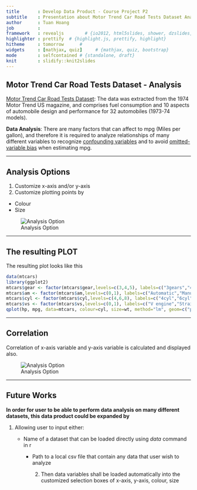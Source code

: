```yaml
---
title       : Develop Data Product - Course Project P2
subtitle    : Presentation about Motor Trend Car Road Tests Dataset Analysis Product
author      : Tuan Hoang
job         : 
framework   : revealjs        # {io2012, html5slides, shower, dzslides, revealjs ...}
highlighter : prettify  # {highlight.js, prettify, highlight}
hitheme     : tomorrow      # 
widgets     : [mathjax, quiz]     # {mathjax, quiz, bootstrap}
mode        : selfcontained # {standalone, draft}
knit        : slidify::knit2slides
---
```


## Motor Trend Car Road Tests Dataset - Analysis

[Motor Trend Car Road Tests Dataset](https://stat.ethz.ch/R-manual/R-devel/library/datasets/html/mtcars.html): The data was extracted from the 1974 Motor Trend US magazine, and comprises fuel consumption and 10 aspects of automobile design and performance for 32 automobiles (1973-74 models).

**Data Analysis**: There are many factors that can affect to mpg (Miles per gallon), and therefore it is required to analyze relationships of many different variables to recognize [confounding variables](https://en.wikipedia.org/wiki/Confounding) and to avoid [omitted-variable bias](https://en.wikipedia.org/wiki/Omitted-variable_bias) when estimating mpg.

---

## Analysis Options

1. Customize x-axis and/or y-axis
2. Customize plotting points by
  - Colour
  - Size

![Analysis Option](./assets/img/option.PNG)

---

## The resulting PLOT

The resulting plot looks like this

```r
data(mtcars)
library(ggplot2)
mtcars$gear <- factor(mtcars$gear,levels=c(3,4,5), labels=c("3gears","4gears","5gears"))
mtcars$am <- factor(mtcars$am,levels=c(0,1), labels=c("Automatic","Manual"))
mtcars$cyl <- factor(mtcars$cyl,levels=c(4,6,8), labels=c("4cyl","6cyl","8cyl"))
mtcars$vs <- factor(mtcars$vs,levels=c(0,1), labels=c("V engine","Straight engine"))
qplot(hp, mpg, data=mtcars, colour=cyl, size=wt, method="lm", geom=c("point", "smooth"))
```

---

## Correlation

Correlation of x-axis variable and y-axis variable is calculated and displayed also.

![Analysis Option](./assets/img/correlation.PNG)

---

## Future Works

<p align="left"><b>In order for user to be able to perform data analysis on many different datasets, this data product could be expanded by</b></p>

<p align="left">1. Allowing user to input either:</p>
<p align="left">  - Name of a dataset that can be loaded directly using _data_ command in r</p>
<p align="left">  - Path to a local csv file that contain any data that user wish to analyze</p>
<p align="left">2. Then data variables shall be loaded automatically into the customized selection boxes of x-axis, y-axis, colour, size</p>
